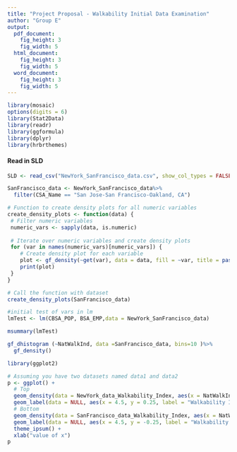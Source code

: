 ---
title: "Project Proposal - Walkability Initial Data Examination"
author: "Group E"
output:
  pdf_document:
    fig_height: 3
    fig_width: 5
  html_document:
    fig_height: 3
    fig_width: 5
  word_document:
    fig_height: 3
    fig_width: 5
---

```{r, include = FALSE}
library(mosaic)
options(digits = 6)
library(Stat2Data)
library(readr)
library(ggformula)
library(dplyr)
library(hrbrthemes)
```

#### Read in SLD

```{r}
SLD <- read_csv("NewYork_SanFrancisco_data.csv", show_col_types = FALSE)
```

```{r}
SanFrancisco_data <- NewYork_SanFrancisco_data%>%
  filter(CSA_Name == "San Jose-San Francisco-Oakland, CA")
```

```{r}
# Function to create density plots for all numeric variables
create_density_plots <- function(data) {
 # Filter numeric variables
 numeric_vars <- sapply(data, is.numeric)
  
 # Iterate over numeric variables and create density plots
 for (var in names(numeric_vars)[numeric_vars]) {
    # Create density plot for each variable
    plot <- gf_density(~get(var), data = data, fill = ~var, title = paste("Density Plot of", var))
    print(plot)
 }
}

# Call the function with dataset
create_density_plots(SanFrancisco_data)

```

```{r}
#initial test of vars in lm
lmTest <- lm(CBSA_POP, BSA_EMP,data = NewYork_SanFrancisco_data)

msummary(lmTest)
```


```{r}

gf_dhistogram (~NatWalkInd, data =SanFrancisco_data, bins=10 )%>%
  gf_density()

library(ggplot2)

# Assuming you have two datasets named data1 and data2
p <- ggplot() +
  # Top
  geom_density(data = NewYork_data_Walkability_Index, aes(x = NatWalkInd, y = ..density..), fill = "#69b3a2") +
  geom_label(data = NULL, aes(x = 4.5, y = 0.25, label = "Walkability Index in NY"), color = "#69b3a2") +
  # Bottom
  geom_density(data = SanFrancisco_data_Walkability_Index, aes(x = NatWalkInd, y = -..density..), fill = "#404080") +
  geom_label(data = NULL, aes(x = 4.5, y = -0.25, label = "Walkability Index in SanFran"), color = "#404080") +
  theme_ipsum() +
  xlab("value of x")
p
```